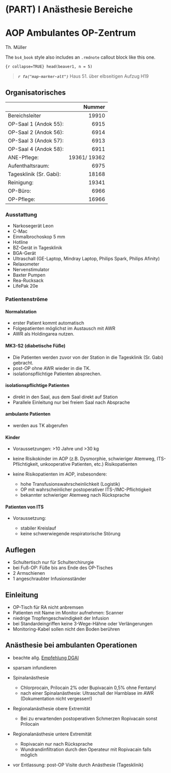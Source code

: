# (PART) I Anästhesie Bereiche {.unnumbered}

# AOP Ambulantes OP-Zentrum

Th. Müller

::: {.rmdnote}

The `bs4_book` style also includes an `.rmdnote` callout block like this one.

```{r collapse=TRUE} head(beaver1, n = 5) ```
:::

> ***`r fa("map-marker-alt")`*** Haus 51. über elbseitigen Aufzug H19

## Organisatorisches

|                         |       Nummer |
|-------------------------|-------------:|
| Bereichsleiter          |        19910 |
| OP-Saal 1 (Andok 55):   |         6915 |
| OP-Saal 2 (Andok 56):   |         6914 |
| OP-Saal 3 (Andok 57):   |         6913 |
| OP-Saal 4 (Andok 58):   |         6911 |
| ANE-Pflege:             | 19361/ 19362 |
| Aufenthaltsraum:        |         6975 |
| Tagesklinik (Sr. Gabi): |        18168 |
| Reinigung:              |        19341 |
| OP-Büro:                |         6966 |
| OP-Pflege:              |        16966 |

### Ausstattung

-   Narkosegerät Leon
-   C-Mac
-   Einmalbrochoskop 5 mm
-   Hotline
-   BZ-Gerät in Tagesklinik
-   BGA-Gerät
-   Ultraschall (GE-Laptop, Mindray Laptop, Philips Spark, Philips Afinity)
-   Relaxometer
-   Nervenstimulator
-   Baxter Pumpen
-   Rea-Rucksack
-   LifePak 20e

### Patientenströme

#### Normalstation

-   erster Patient kommt automatisch
-   Folgepatienten möglichst im Austausch mit AWR
-   AWR als Holdingarea nutzen.

#### MK3-S2 (diabetische Füße)

-   Die Patienten werden zuvor von der Station in die Tagesklinik (Sr. Gabi) gebracht.
-   post-OP ohne AWR wieder in die TK.
-   isolationspflichtige Patienten absprechen.

#### isolationspflichtige Patienten

-   direkt in den Saal, aus dem Saal direkt auf Station
-   Parallele Einleitung nur bei freiem Saal nach Absprache

#### ambulante Patienten

-   werden aus TK abgerufen

#### Kinder

-   Voraussetzungen: \>10 Jahre und \>30 kg

-   keine Risikokinder im AOP (z.B. Dysmorphie, schwieriger Atemweg, ITS-Pflichtigkeit, unkooperative Patienten, etc.) Risikopatienten

-   keine Risikopatienten im AOP, insbesondere:

    -   hohe Transfusionswahrscheinlichkeit (Logistik)
    -   OP mit wahrscheinlicher postoperativer ITS-/IMC-Pflichtigkeit
    -   bekannter schwieriger Atemweg nach Rücksprache

#### Patienten von ITS

-   Voraussetzung:

    -   stabiler Kreislauf
    -   keine schwerwiegende respiratorische Störung

## Auflegen

-   Schultertisch nur für Schulterchirurgie
-   bei Fuß-OP: Füße bis ans Ende des OP-Tisches
-   2 Armschienen
-   1 angeschraubter Infusionsständer

## Einleitung

-   OP-Tisch für RA nicht anbremsen
-   Patienten mit Name im Monitor aufnehmen: Scanner
-   niedrige Tropfengeschwindigkeit der Infusion
-   bei Standardeingriffen keine 3-Wege-Hähne oder Verlängerungen
-   Monitoring-Kabel sollen nicht den Boden berühren

## Anästhesie bei ambulanten Operationen

-   beachte allg. [Empfehlung DGAI](https://www.reanitrain.de/downloads/leitlinien/operative%20Eingriffe/ambulante%20OPs%20-%20zahnaerztliche%20Eingriffe/Leitlinie%20fuer%20ambulantes%20Operieren%20bzw.Tageschirurgie.pdf)

-   sparsam infundieren

-   Spinalanästhesie

    -   Chlorprocain, Prilocain 2% oder Bupivacain 0,5% ohne Fentanyl
    -   nach einer Spinalanästhesie: Ultraschall der Harnblase im AWR (Dokumentation nicht vergessen!)

-   Regionalanästhesie obere Extremität

    -   Bei zu erwartenden postoperativen Schmerzen Ropivacain sonst Prilocain

-   Regionalanästhesie untere Extremität

    -   Ropivacain nur nach Rücksprache
    -   Wundrandinfiltration durch den Operateur mit Ropivacain falls möglich

-   vor Entlassung: post-OP Visite durch Anästhesie (Tagesklinik)
